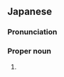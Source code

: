 ==Japanese==
{{ja-kanjitab|まつ|ひ|ら}}

===Pronunciation===
{{ja-pron|まつひら}}

===Proper noun===
{{ja-pos|proper|まつひら}}

# {{surname|lang=ja|sort=まつひら}}